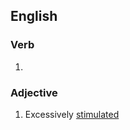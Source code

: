 ==English==

===Verb===
{{head|en|verb form}}

# {{en-past of|overstimulate}}

===Adjective===
{{en-adj}}

# Excessively [[stimulated]]